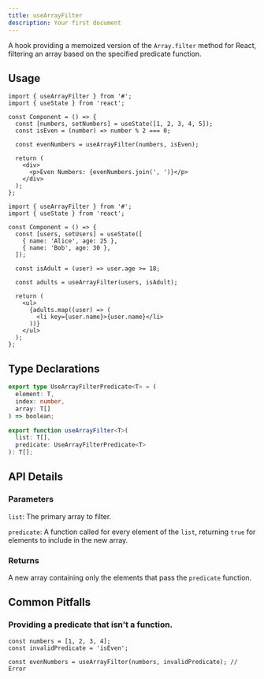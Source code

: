 ```yaml
---
title: useArrayFilter
description: Your first document
---
```


A hook providing a memoized version of the `Array.filter` method for React, filtering an array based on the specified predicate function.

## Usage

```tsx
import { useArrayFilter } from '#';
import { useState } from 'react';

const Component = () => {
  const [numbers, setNumbers] = useState([1, 2, 3, 4, 5]);
  const isEven = (number) => number % 2 === 0;

  const evenNumbers = useArrayFilter(numbers, isEven);

  return (
    <div>
      <p>Even Numbers: {evenNumbers.join(', ')}</p>
    </div>
  );
};
```

```tsx
import { useArrayFilter } from '#';
import { useState } from 'react';

const Component = () => {
  const [users, setUsers] = useState([
    { name: 'Alice', age: 25 },
    { name: 'Bob', age: 30 },
  ]);

  const isAdult = (user) => user.age >= 18;

  const adults = useArrayFilter(users, isAdult);

  return (
    <ul>
      {adults.map((user) => (
        <li key={user.name}>{user.name}</li>
      ))}
    </ul>
  );
};
```

## Type Declarations

```typescript
export type UseArrayFilterPredicate<T> = (
  element: T,
  index: number,
  array: T[]
) => boolean;

export function useArrayFilter<T>(
  list: T[],
  predicate: UseArrayFilterPredicate<T>
): T[];
```

## API Details

### Parameters

`list`: The primary array to filter.

`predicate`: A function called for every element of the `list`, returning `true` for elements to include in the new array.

### Returns

A new array containing only the elements that pass the `predicate` function.

## Common Pitfalls

### Providing a predicate that isn't a function.

```tsx
const numbers = [1, 2, 3, 4];
const invalidPredicate = 'isEven';

const evenNumbers = useArrayFilter(numbers, invalidPredicate); // Error
```
